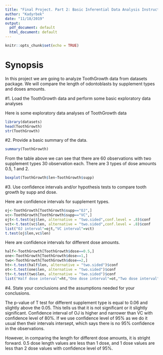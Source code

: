 ```yaml
---
title: "Final Project. Part 2: Basic Inferential Data Analysis Instructions"
author: "Kadyrbek"
date: "11/18/2019"
output:
  pdf_document: default
  html_document: default
---
```

```r
knitr::opts_chunk$set(echo = TRUE)
```
# Synopsis

In this project we are going to analyze ToothGrowth data from datasets package. We will compare the length of odontoblasts by supplement types and doses amounts.

#1. Load the ToothGrowth data and perform some basic exploratory data analyses

Here is some exploratory data analyses of ToothGrowth data
```r
library(datasets)
head(ToothGrowth)
str(ToothGrowth)
```
#2. Provide a basic summary of the data.
```r
summary(ToothGrowth)
```
From the table above we can see that there are 60 observations with two supplement types 30 observation each. There are 3 types of dose amounts 0.5, 1 and 2.

```r
boxplot(ToothGrowth$len~ToothGrowth$supp)
```

#3. Use confidence intervals and/or hypothesis tests to compare tooth growth by supp and dose.

Here are confidence intervals for supplement types.
```r
oj<-ToothGrowth[ToothGrowth$supp=="OJ",]
vc<-ToothGrowth[ToothGrowth$supp=="VC",]
ojt<-t.test(oj$len, alternative = "two.sided",conf.level = .8)$conf
vct<-t.test(vc$len, alternative = "two.sided",conf.level = .8)$conf
list("OJ interval"=ojt,"VC interval"=vct)
t.test(oj$len,vc$len)
```

Here are confidence intervals for different dose amounts. 
```r
half<-ToothGrowth[ToothGrowth$dose==0.5,]
one<-ToothGrowth[ToothGrowth$dose==1,]
two<-ToothGrowth[ToothGrowth$dose==2,]
ht<-t.test(half$len, alternative = "two.sided")$conf
ot<-t.test(one$len, alternative = "two.sided")$conf
tt<-t.test(two$len, alternative = "two.sided")$conf
list("Half dose interval"=ht,"One dose interval"=ot,"Two dose interval"=tt)
```

#4. State your conclusions and the assumptions needed for your conclusions.

The p-value of T test for different supplement type is equal to 0.06 and slightly above the 0.05. This tells us that it is not significant or it slightly significant. 
Confidence interval of OJ is higher and narrower than VC  with confidence level of 80%. If we use confidence level of 95% as we do it usual then their intervals intersept, which says there is no 95% confidence in the observations.

However, in comparing the length for different dose amounts, it is stright forward. 0.5 dose length values are less than 1 dose, and 1 dose values are less than 2 dose values with confidence level of 95%. 
